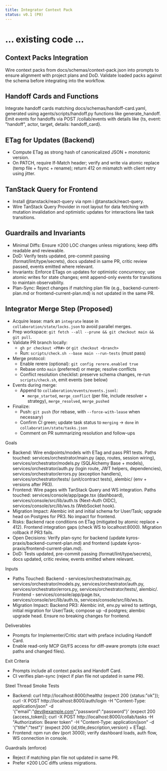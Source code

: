 ```yaml
---
title: Integrator Context Pack
status: v0.1 (P0)
---
```


# ... existing code ...

## Context Packs Integration

Wire context packs from docs/schemas/context-pack.json into prompts to ensure alignment with project plans and DoD. Validate loaded packs against the schema before integrating into the workflow.

## Handoff Cards and Functions

Integrate handoff cards matching docs/schemas/handoff-card.yaml, generated using agents/scripts/handoff.py functions like generate_handoff. Emit events for handoffs via POST /collab/events with details like {ts, event: "handoff", actor, target, details: handoff_card}.

## ETag for Updates (Backend)
- Compute ETag as strong hash of canonicalized JSON + monotonic version.
- On PATCH, require If-Match header; verify and write via atomic replace (temp file + fsync + rename); return 412 on mismatch with client retry using jitter.

## TanStack Query for Frontend
- Install @tanstack/react-query via npm i @tanstack/react-query.
- Wire TanStack Query Provider in root layout for data fetching with mutation invalidation and optimistic updates for interactions like task transitions.

## Guardrails and Invariants

- Minimal Diffs: Ensure ≤200 LOC changes unless migrations; keep diffs readable and reviewable.
- DoD: Verify tests updated, pre-commit passing (format/lint/type/secrets), docs updated in same PR, critic review passed, events emitted where relevant.
- Invariants: Enforce ETags on updates for optimistic concurrency; use atomic writes for state changes; emit append-only events for transitions to maintain observability.
- Plan-Sync: Reject changes if matching plan file (e.g., backend-current-plan.md or frontend-current-plan.md) is not updated in the same PR.

## Integrator Merge Step (Proposed)

- Acquire lease: mark an `integrate` lease in `collaboration/state/locks.json` to avoid parallel merges.
- Prep workspace: `git fetch --all --prune && git checkout main && git pull`.
- Validate PR branch locally:
  - `gh pr checkout <PR#>` or `git checkout <branch>`
  - Run: `scripts/check.sh --base main --run-tests` (must pass)
- Merge protocol:
  - Enable rerere (optional): `git config rerere.enabled true`
  - Rebase onto `main` (preferred) or merge; resolve conflicts
  - Conflict resolution checklist: preserve schema changes, re-run `scripts/check.sh`, emit events (see below)
- Events during merge:
  - Append to `collaboration/events/events.jsonl`:
    - `merge_started`, `merge_conflict` (per file, include resolver + strategy), `merge_resolved`, `merge_pushed`
- Finalize:
  - Push: `git push` (for rebase, with `--force-with-lease` when necessary)
  - Confirm CI green; update task status to `merging` → `done` in `collaboration/state/tasks.json`
  - Comment on PR summarizing resolution and follow-ups

Goals
- Backend: Wire endpoints/models with ETag and pass PR1 tests. Paths touched: services/orchestrator/main.py (app, routes, session wiring), services/orchestrator/models.py (SQLAlchemy Base + models), services/orchestrator/auth.py (login route, JWT helpers, dependencies), services/orchestrator/errors.py (exception handlers), services/orchestrator/tests/ (unit/contract tests), alembic/ (env + versions after PR3).
- Frontend: Wire pages with TanStack Query and WS integration. Paths touched: services/console/app/page.tsx (dashboard), services/console/src/lib/auth.ts (Next-Auth OIDC), services/console/src/lib/ws.ts (WebSocket hook).
- Migration Impact: Alembic init and initial schema for User/Task; upgrade head on Postgres for PR3. No impact for frontend.
- Risks: Backend race conditions on ETag (mitigated by atomic replace + 412). Frontend integration gaps (check WS to localhost:8000). Migration rollback if PR3 fails.
- Open Decisions: Verify plan-sync for backend (update kyros-praxis/backend-current-plan.md) and frontend (update kyros-praxis/frontend-current-plan.md).
- DoD: Tests updated, pre-commit passing (format/lint/type/secrets), docs updated, critic review, events emitted where relevant.

Inputs
- Paths Touched: Backend - services/orchestrator/main.py, services/orchestrator/models.py, services/orchestrator/auth.py, services/orchestrator/errors.py, services/orchestrator/tests/, alembic/. Frontend - services/console/app/page.tsx, services/console/src/lib/auth.ts, services/console/src/lib/ws.ts.
- Migration Impact: Backend PR3: Alembic init, env.py wired to settings, initial migration for User/Task; compose up -d postgres; alembic upgrade head. Ensure no breaking changes for frontend.

Deliverables
- Prompts for Implementer/Critic start with preface including Handoff Card.
- Enable read-only MCP Git/FS access for diff-aware prompts (cite exact paths and changed files).

Exit Criteria
- Prompts include all context packs and Handoff Card.
- CI verifies plan-sync (reject if plan file not updated in same PR).

Steel Thread Smoke Tests
- Backend: curl http://localhost:8000/healthz (expect 200 {status:"ok"}); curl -X POST http://localhost:8000/auth/login -H "Content-Type: application/json" -d '{"email":"dev@example.com","password":"password"}' (expect 200 {access_token}); curl -X POST http://localhost:8000/collab/tasks -H "Authorization: Bearer token" -H "Content-Type: application/json" -d '{"title":"test"}' (expect 200 {id,title,description,version} + ETag).
- Frontend: npm run dev (port 3000); verify dashboard loads, auth flow, WS connection in console.

Guardrails (enforce)
- Reject if matching plan file not updated in same PR.
- Prefer ≤200 LOC diffs unless migrations.
